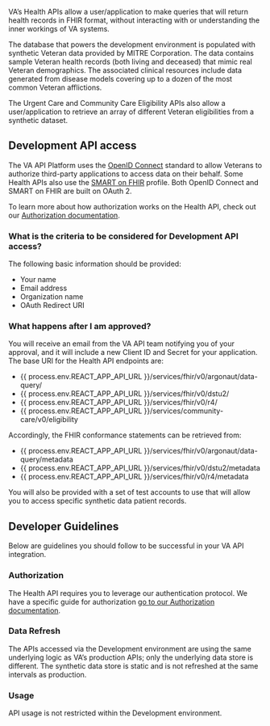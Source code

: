 VA’s Health APIs allow a user/application to make queries that will return health records in FHIR format, without interacting with or understanding the inner workings of VA systems.

The database that powers the development environment is populated with synthetic Veteran data provided by MITRE Corporation. The data contains sample Veteran health records (both living and deceased) that mimic real Veteran demographics. The associated clinical resources include data generated from disease models covering up to a dozen of the most common Veteran afflictions.

The Urgent Care and Community Care Eligibility APIs also allow a user/application to retrieve an array of different Veteran eligibilities from a synthetic dataset.

## Development API access

The VA API Platform uses the [OpenID Connect](https://openid.net/specs/openid-connect-core-1_0.html) standard to allow Veterans to authorize third-party applications to access data on their behalf. Some Health APIs also use the [SMART on FHIR](http://docs.smarthealthit.org/) profile. Both OpenID Connect and SMART on FHIR are built on OAuth 2.

To learn more about how authorization works on the Health API, check out our [Authorization documentation](/explore/health/docs/authorization).

### What is the criteria to be considered for Development API access?

The following basic information should be provided:

 * Your name
 * Email address
 * Organization name
 * OAuth Redirect URI

### What happens after I am approved?

You will receive an email from the VA API team notifying you of your approval, and it will include a new Client ID and Secret for your application. The base URI for the Health API endpoints are:

 * {{ process.env.REACT_APP_API_URL }}/services/fhir/v0/argonaut/data-query/
 * {{ process.env.REACT_APP_API_URL }}/services/fhir/v0/dstu2/
 * {{ process.env.REACT_APP_API_URL }}/services/fhir/v0/r4/
 * {{ process.env.REACT_APP_API_URL }}/services/community-care/v0/eligibility

Accordingly, the FHIR conformance statements can be retrieved from:

 * {{ process.env.REACT_APP_API_URL }}/services/fhir/v0/argonaut/data-query/metadata
 * {{ process.env.REACT_APP_API_URL }}/services/fhir/v0/dstu2/metadata
 * {{ process.env.REACT_APP_API_URL }}/services/fhir/v0/r4/metadata

You will also be provided with a set of test accounts to use that will allow you to access specific synthetic data patient records.

## Developer Guidelines

Below are guidelines you should follow to be successful in your VA API integration.

### Authorization

The Health API requires you to leverage our authentication protocol. We have a specific guide for authorization [go to our Authorization documentation](/explore/health/docs/authorization).

### Data Refresh

The APIs accessed via the Development environment are using the same underlying logic as VA’s production APIs; only the underlying data store is different. The synthetic data store is static and is not refreshed at the same intervals as production.

### Usage

API usage is not restricted within the Development environment.
